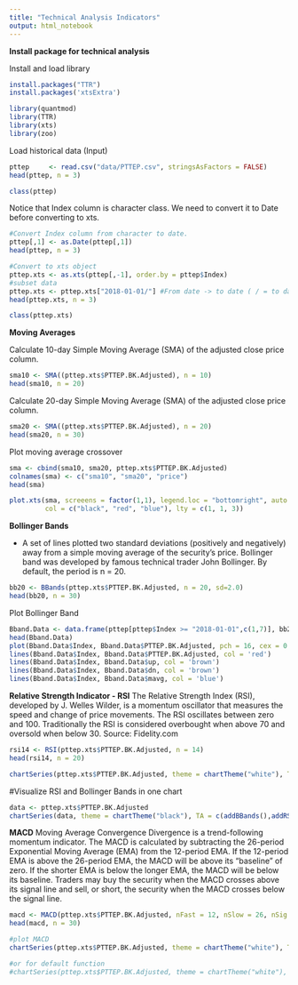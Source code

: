 ```yaml
---
title: "Technical Analysis Indicators"
output: html_notebook
---
```


**Install package for technical analysis**

Install and load library
```r
install.packages("TTR")
install.packages('xtsExtra')

```

```r
library(quantmod)
library(TTR)
library(xts)
library(zoo)
```

Load historical data (Input)
```r
pttep     <- read.csv("data/PTTEP.csv", stringsAsFactors = FALSE)
head(pttep, n = 3)
```

```r
class(pttep)
```


Notice that Index column is character class. We need to convert it to Date before converting to xts.
```r
#Convert Index column from character to date.
pttep[,1] <- as.Date(pttep[,1])
head(pttep, n = 3)
```

```r
#Convert to xts object
pttep.xts <- as.xts(pttep[,-1], order.by = pttep$Index)
#subset data
pttep.xts <- pttep.xts["2018-01-01/"] #From date -> to date ( / = to date -- to the end)
head(pttep.xts, n = 3)
```

```r
class(pttep.xts)
```



**Moving Averages**

Calculate 10-day Simple Moving Average (SMA) of the adjusted close price column.
```r
sma10 <- SMA((pttep.xts$PTTEP.BK.Adjusted), n = 10)
head(sma10, n = 20)
```

Calculate 20-day Simple Moving Average (SMA) of the adjusted close price column.
```r
sma20 <- SMA((pttep.xts$PTTEP.BK.Adjusted), n = 20)
head(sma20, n = 30)
```

Plot moving average crossover
```r
sma <- cbind(sma10, sma20, pttep.xts$PTTEP.BK.Adjusted)
colnames(sma) <- c("sma10", "sma20", "price")
head(sma)

```

```r
plot.xts(sma, screeens = factor(1,1), legend.loc = "bottomright", auto.legend = TRUE, 
         col = c("black", "red", "blue"), lty = c(1, 1, 3))
```



**Bollinger Bands**

+ A set of lines plotted two standard deviations (positively and negatively) away from a simple moving average of the security's price. Bollinger band was developed by famous technical trader John Bollinger. By default, the period is n = 20.

```r
bb20 <- BBands(pttep.xts$PTTEP.BK.Adjusted, n = 20, sd=2.0)
head(bb20, n = 30)
```

Plot Bollinger Band

```r
Bband.Data <- data.frame(pttep[pttep$Index >= "2018-01-01",c(1,7)], bb20)
head(Bband.Data)
plot(Bband.Data$Index, Bband.Data$PTTEP.BK.Adjusted, pch = 16, cex = 0.5)
lines(Bband.Data$Index, Bband.Data$PTTEP.BK.Adjusted, col = 'red')
lines(Bband.Data$Index, Bband.Data$up, col = 'brown')
lines(Bband.Data$Index, Bband.Data$dn, col = 'brown')
lines(Bband.Data$Index, Bband.Data$mavg, col = 'blue')
```

**Relative Strength Indicator - RSI**
The Relative Strength Index (RSI), developed by J. Welles Wilder, is a momentum oscillator that measures the speed and change of price movements. The RSI oscillates between zero and 100. Traditionally the RSI is considered overbought when above 70 and oversold when below 30. Source: Fidelity.com


```r
rsi14 <- RSI(pttep.xts$PTTEP.BK.Adjusted, n = 14)
head(rsi14, n = 20)
```

```r
chartSeries(pttep.xts$PTTEP.BK.Adjusted, theme = chartTheme("white"), TA = 'addRSI(n = 14)')
```

#Visualize RSI and Bollinger Bands in one chart
```r
data <- pttep.xts$PTTEP.BK.Adjusted
chartSeries(data, theme = chartTheme("black"), TA = c(addBBands(),addRSI()))
```


**MACD**
Moving Average Convergence Divergence is a trend-following momentum indicator. The MACD is calculated by subtracting the 26-period Exponential Moving Average (EMA) from the 12-period EMA. 
If the 12-period EMA is above the 26-period EMA, the MACD will be above its "baseline" of zero. If the shorter EMA is below the longer EMA, the MACD will be below its baseline. 
Traders may buy the security when the MACD crosses above its signal line and sell, or short, the security when the MACD crosses below the signal line.

```r
macd <- MACD(pttep.xts$PTTEP.BK.Adjusted, nFast = 12, nSlow = 26, nSig = 9, maType = SMA)
head(macd, n = 30)
```

```r
#plot MACD
chartSeries(pttep.xts$PTTEP.BK.Adjusted, theme = chartTheme("white"), TA = 'addMACD(fast = 12, slow = 26, signal = 9)')

#or for default function
#chartSeries(pttep.xts$PTTEP.BK.Adjusted, theme = chartTheme("white"), TA = 'addMACD()')
```
